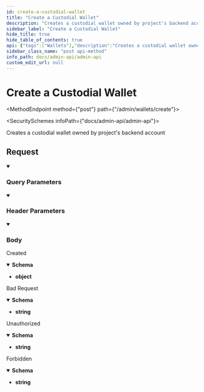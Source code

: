```yaml
---
id: create-a-custodial-wallet
title: "Create a Custodial Wallet"
description: "Creates a custodial wallet owned by project's backend account"
sidebar_label: "Create a Custodial Wallet"
hide_title: true
hide_table_of_contents: true
api: {"tags":["Wallets"],"description":"Creates a custodial wallet owned by project's backend account","requestBody":{"content":{"application/json":{"schema":{"type":"object","properties":{"phoneNumber":{"type":"string","example":"+15554443322"}},"example":{"phoneNumber":"+15554443322"}}}}},"parameters":[{"name":"API-SECRET","in":"header","schema":{"type":"string"},"description":"(Required) You Secret API key","example":"{{secretKey}}"},{"name":"Content-Type","in":"header","schema":{"type":"string"},"example":"application/json"},{"name":"Accept","in":"header","schema":{"type":"string"},"example":"application/json"},{"name":"apiKey","in":"query","schema":{"type":"string"},"description":"(Required) You Public API key","example":"{{publicKey}}"}],"responses":{"201":{"description":"Created","content":{"application/json":{"schema":{"type":"object"},"example":{"job":{"status":"pending","_id":"62b179ee8c26160014940e7f","name":"createWallet","data":{"owner":"0xbC3bA1ae0a4Cf6269F79d0D30767C60cB58D7Ff2","phoneNumber":"+972777777777","_id":"62b179ee8c26160014940e7d","salt":"0xed097dfc637a8e5b3ab141691c2477fbb456deff41d51537a41d8b2be067c966"},"createdAt":"2022-06-21T07:57:34.503Z","updatedAt":"2022-06-21T07:57:34.503Z","__v":0}}}}},"400":{"description":"Bad Request","content":{"text/plain":{"schema":{"type":"string"},"example":""}}},"401":{"description":"Unauthorized","content":{"text/plain":{"schema":{"type":"string"},"example":""}}},"403":{"description":"Forbidden","content":{"text/plain":{"schema":{"type":"string"},"example":""}}}},"method":"post","path":"/admin/wallets/create","servers":[{"url":"https://api.fuse.io/api/v0"}],"jsonRequestBodyExample":{"phoneNumber":"+15554443322"},"info":{"title":"Admin API","description":"With Fuse Admin API you can create and manage custodial wallets for your users to offer a Web2-like experience, as well as create, mint, and burn tokens for your economies/communities.","version":"1.0.0"},"postman":{"name":"Create a Custodial Wallet","description":{"content":"Creates a custodial wallet owned by project's backend account","type":"text/plain"},"url":{"path":["admin","wallets","create"],"host":["{{baseUrl}}"],"query":[{"disabled":false,"description":{"content":"(Required) You Public API key","type":"text/plain"},"key":"apiKey","value":""}],"variable":[]},"header":[{"disabled":false,"description":{"content":"(Required) You Secret API key","type":"text/plain"},"key":"API-SECRET","value":""},{"key":"Content-Type","value":"application/json"},{"key":"Accept","value":"application/json"}],"method":"POST","body":{"mode":"raw","raw":"\"\"","options":{"raw":{"language":"json"}}}}}
sidebar_class_name: "post api-method"
info_path: docs/admin-api/admin-api
custom_edit_url: null
---
```



<h1 className={"openapi__heading"}>Create a Custodial Wallet</h1>

<MethodEndpoint method={"post"} path={"/admin/wallets/create"}></MethodEndpoint>

<SecuritySchemes infoPath={"docs/admin-api/admin-api"}></SecuritySchemes>



Creates a custodial wallet owned by project's backend account

## Request

<details style={{"marginBottom":"1rem"}} className={"openapi-markdown__details"} data-collapsed={false} open={true}><summary style={{}}><h3 className={"openapi-markdown__details-summary-header-params"}>Query Parameters</h3></summary><div><ul><ParamsItem className={"paramsItem"} param={{"name":"apiKey","in":"query","schema":{"type":"string"},"description":"(Required) You Public API key","example":"{{publicKey}}"}}></ParamsItem></ul></div></details><details style={{"marginBottom":"1rem"}} className={"openapi-markdown__details"} data-collapsed={false} open={true}><summary style={{}}><h3 className={"openapi-markdown__details-summary-header-params"}>Header Parameters</h3></summary><div><ul><ParamsItem className={"paramsItem"} param={{"name":"API-SECRET","in":"header","schema":{"type":"string"},"description":"(Required) You Secret API key","example":"{{secretKey}}"}}></ParamsItem><ParamsItem className={"paramsItem"} param={{"name":"Content-Type","in":"header","schema":{"type":"string"},"example":"application/json"}}></ParamsItem><ParamsItem className={"paramsItem"} param={{"name":"Accept","in":"header","schema":{"type":"string"},"example":"application/json"}}></ParamsItem></ul></div></details><MimeTabs className={"openapi-tabs__mime"}><TabItem label={"application/json"} value={"application/json-schema"}><details style={{}} className={"openapi-markdown__details mime"} data-collapsed={false} open={true}><summary style={{}} className={"openapi-markdown__details-summary-mime"}><h3 className={"openapi-markdown__details-summary-header-body"}>Body</h3></summary><div style={{"textAlign":"left","marginLeft":"1rem"}}></div><ul style={{"marginLeft":"1rem"}}><SchemaItem collapsible={false} name={"phoneNumber"} required={false} schemaName={"string"} qualifierMessage={undefined} schema={{"type":"string","example":"+15554443322"}}></SchemaItem></ul></details></TabItem></MimeTabs><div><div><ApiTabs><TabItem label={"201"} value={"201"}><div>

Created

</div><div><MimeTabs className={"openapi-tabs__mime"} schemaType={"response"}><TabItem label={"application/json"} value={"application/json"}><SchemaTabs className={"openapi-tabs__schema"}><TabItem label={"Schema"} value={"Schema"}><details style={{}} className={"openapi-markdown__details response"} data-collapsed={false} open={true}><summary style={{}} className={"openapi-markdown__details-summary-response"}><strong>Schema</strong></summary><div style={{"textAlign":"left","marginLeft":"1rem"}}></div><ul style={{"marginLeft":"1rem"}}><li><div><strong>object</strong></div></li></ul></details></TabItem><TabItem label={"Example (from schema)"} value={"Example (from schema)"}><ResponseSamples responseExample={"{}"} language={"json"}></ResponseSamples></TabItem><TabItem label={"Example"} value={"Example"}><ResponseSamples responseExample={"{\n  \"job\": {\n    \"status\": \"pending\",\n    \"_id\": \"62b179ee8c26160014940e7f\",\n    \"name\": \"createWallet\",\n    \"data\": {\n      \"owner\": \"0xbC3bA1ae0a4Cf6269F79d0D30767C60cB58D7Ff2\",\n      \"phoneNumber\": \"+972777777777\",\n      \"_id\": \"62b179ee8c26160014940e7d\",\n      \"salt\": \"0xed097dfc637a8e5b3ab141691c2477fbb456deff41d51537a41d8b2be067c966\"\n    },\n    \"createdAt\": \"2022-06-21T07:57:34.503Z\",\n    \"updatedAt\": \"2022-06-21T07:57:34.503Z\",\n    \"__v\": 0\n  }\n}"} language={"json"}></ResponseSamples></TabItem></SchemaTabs></TabItem></MimeTabs></div></TabItem><TabItem label={"400"} value={"400"}><div>

Bad Request

</div><div><MimeTabs className={"openapi-tabs__mime"} schemaType={"response"}><TabItem label={"text/plain"} value={"text/plain"}><SchemaTabs className={"openapi-tabs__schema"}><TabItem label={"Schema"} value={"Schema"}><details style={{}} className={"openapi-markdown__details response"} data-collapsed={false} open={true}><summary style={{}} className={"openapi-markdown__details-summary-response"}><strong>Schema</strong></summary><div style={{"textAlign":"left","marginLeft":"1rem"}}></div><ul style={{"marginLeft":"1rem"}}><li><div><strong>string</strong></div></li></ul></details></TabItem></SchemaTabs></TabItem></MimeTabs></div></TabItem><TabItem label={"401"} value={"401"}><div>

Unauthorized

</div><div><MimeTabs className={"openapi-tabs__mime"} schemaType={"response"}><TabItem label={"text/plain"} value={"text/plain"}><SchemaTabs className={"openapi-tabs__schema"}><TabItem label={"Schema"} value={"Schema"}><details style={{}} className={"openapi-markdown__details response"} data-collapsed={false} open={true}><summary style={{}} className={"openapi-markdown__details-summary-response"}><strong>Schema</strong></summary><div style={{"textAlign":"left","marginLeft":"1rem"}}></div><ul style={{"marginLeft":"1rem"}}><li><div><strong>string</strong></div></li></ul></details></TabItem></SchemaTabs></TabItem></MimeTabs></div></TabItem><TabItem label={"403"} value={"403"}><div>

Forbidden

</div><div><MimeTabs className={"openapi-tabs__mime"} schemaType={"response"}><TabItem label={"text/plain"} value={"text/plain"}><SchemaTabs className={"openapi-tabs__schema"}><TabItem label={"Schema"} value={"Schema"}><details style={{}} className={"openapi-markdown__details response"} data-collapsed={false} open={true}><summary style={{}} className={"openapi-markdown__details-summary-response"}><strong>Schema</strong></summary><div style={{"textAlign":"left","marginLeft":"1rem"}}></div><ul style={{"marginLeft":"1rem"}}><li><div><strong>string</strong></div></li></ul></details></TabItem></SchemaTabs></TabItem></MimeTabs></div></TabItem></ApiTabs></div></div>
      